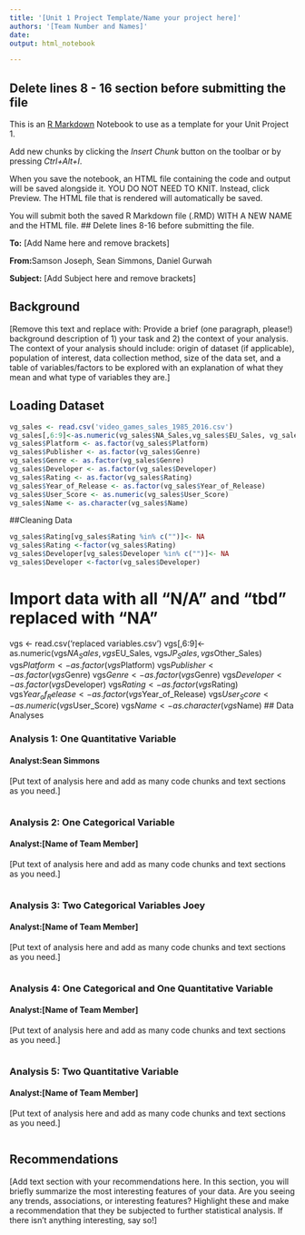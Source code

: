 ```yaml
---
title: '[Unit 1 Project Template/Name your project here]'
authors: '[Team Number and Names]'
date: 
output: html_notebook

---
```

## Delete lines 8 - 16 section before submitting the file
This is an [R Markdown](http://rmarkdown.rstudio.com) Notebook to use as a template for your Unit Project 1.

Add new chunks by clicking the *Insert Chunk* button on the toolbar or by pressing *Ctrl+Alt+I*.

When you save the notebook, an HTML file containing the code and output will be saved alongside it. YOU DO NOT NEED TO KNIT. Instead, click Preview. The HTML file that is rendered will automatically be saved.

You will submit both the saved R Markdown file (.RMD) WITH A NEW NAME and the HTML file.
## Delete lines 8-16 before submitting the file.

**To:** [Add Name here and remove brackets]

**From:**Samson Joseph, Sean Simmons, Daniel Gurwah

**Subject:** [Add Subject here and remove brackets]


## Background
[Remove this text and replace with:  Provide a brief (one paragraph, please!) background description of 1) your task and 2) the context of your analysis. The context of your analysis should include: origin of dataset (if applicable), population of interest, data collection method, size of the data set, and a table of variables/factors to be explored with an explanation of what they mean and what type of variables they are.]

## Loading Dataset
```r
vg_sales <- read.csv('video_games_sales_1985_2016.csv')
vg_sales[,6:9]<-as.numeric(vg_sales$NA_Sales,vg_sales$EU_Sales, vg_sales$JP_Sales, vg_sales$Other_Sales)
vg_sales$Platform <- as.factor(vg_sales$Platform)
vg_sales$Publisher <- as.factor(vg_sales$Genre)
vg_sales$Genre <- as.factor(vg_sales$Genre)
vg_sales$Developer <- as.factor(vg_sales$Developer)
vg_sales$Rating <- as.factor(vg_sales$Rating)
vg_sales$Year_of_Release <- as.factor(vg_sales$Year_of_Release)
vg_sales$User_Score <- as.numeric(vg_sales$User_Score)
vg_sales$Name <- as.character(vg_sales$Name)
```

##Cleaning Data
```r
vg_sales$Rating[vg_sales$Rating %in% c("")]<- NA
vg_sales$Rating <-factor(vg_sales$Rating)
vg_sales$Developer[vg_sales$Developer %in% c("")]<- NA
vg_sales$Developer <-factor(vg_sales$Developer)

```
# Import data with all "N/A" and "tbd" replaced with "NA"
vgs <- read.csv('replaced variables.csv')
vgs[,6:9]<-as.numeric(vgs$NA_Sales,vgs$EU_Sales, vgs$JP_Sales, vgs$Other_Sales)
vgs$Platform <- as.factor(vgs$Platform)
vgs$Publisher <- as.factor(vgs$Genre)
vgs$Genre <- as.factor(vgs$Genre)
vgs$Developer <- as.factor(vgs$Developer)
vgs$Rating <- as.factor(vgs$Rating)
vgs$Year_of_Release <- as.factor(vgs$Year_of_Release)
vgs$User_Score <- as.numeric(vgs$User_Score)
vgs$Name <- as.character(vgs$Name)
## Data Analyses

### Analysis 1: One Quantitative Variable
#### Analyst:Sean Simmons

[Put text of analysis here and add as many code chunks and text sections as you need.]

```r

```



### Analysis 2: One Categorical Variable
#### Analyst:[Name of Team Member]

[Put text of analysis here and add as many code chunks and text sections as you need.]


```r

```




### Analysis 3: Two Categorical Variables Joey
#### Analyst:[Name of Team Member]

[Put text of analysis here and add as many code chunks and text sections as you need.]

```r

```




### Analysis 4: One Categorical and One Quantitative Variable
#### Analyst:[Name of Team Member]

[Put text of analysis here and add as many code chunks and text sections as you need.]

```r

```




### Analysis 5: Two Quantitative Variable
#### Analyst:[Name of Team Member]

[Put text of analysis here and add as many code chunks and text sections as you need.]

```r

```





## Recommendations

[Add text section with your recommendations here. In this section, you will briefly summarize the most interesting features of your data. Are you seeing any trends, associations, or interesting features? Highlight these and make a recommendation that they be subjected to further statistical analysis. If there isn’t anything interesting, say so!]
